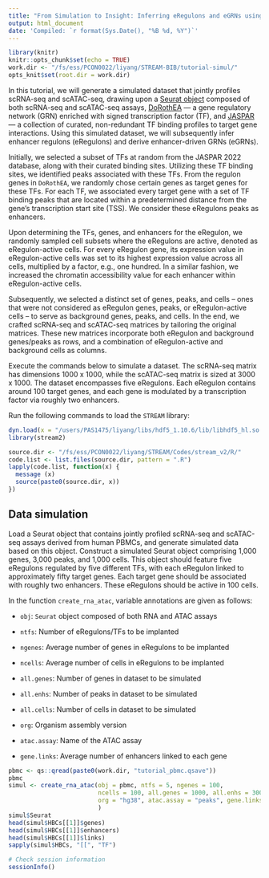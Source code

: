 ```yaml
---
title: "From Simulation to Insight: Inferring eRegulons and eGRNs using STREAM"
output: html_document
date: 'Compiled: `r format(Sys.Date(), "%B %d, %Y")`'
---
```


```r

library(knitr)
knitr::opts_chunk$set(echo = TRUE)
work.dir <- "/fs/ess/PCON0022/liyang/STREAM-BIB/tutorial-simul/"
opts_knit$set(root.dir = work.dir)

```

In this tutorial, we will generate a simulated dataset that jointly profiles scRNA-seq and scATAC-seq, 
drawing upon a [Seurat object](https://satijalab.org/seurat/articles/weighted_nearest_neighbor_analysis#wnn-analysis-of-10x-multiome-rna-atac) 
composed of both scRNA-seq and scATAC-seq assays, [DoRothEA](https://saezlab.github.io/dorothea/) — a gene regulatory network (GRN) 
enriched with signed transcription factor (TF), and [JASPAR](https://jaspar.genereg.net/) — a collection of curated, 
non-redundant TF binding profiles to target gene interactions. Using this simulated dataset, 
we will subsequently infer enhancer regulons (eRegulons) and derive enhancer-driven GRNs (eGRNs).

Initially, we selected a subset of TFs at random from the JASPAR 2022 database, along with their 
curated binding sites. Utilizing these TF binding sites, we identified peaks associated with these TFs. From the regulon 
genes in `DoRothEA`, we randomly chose certain genes as target genes for these TFs. For each TF, we associated every target 
gene with a set of TF binding peaks that are located within a predetermined distance from the gene's transcription start 
site (TSS). We consider these eRegulons peaks as enhancers.

Upon determining the TFs, genes, and enhancers for the eRegulon, we randomly sampled cell subsets where the eRegulons are active, 
denoted as eRegulon-active cells. For every eRegulon gene, its expression value in eRegulon-active cells was set to its highest 
expression value across all cells, multiplied by a factor, e.g., one hundred. In a similar fashion, we increased the chromatin accessibility value for 
each enhancer within eRegulon-active cells.

Subsequently, we selected a distinct set of genes, peaks, and cells – ones that were not considered as eRegulon genes, peaks, or 
eRegulon-active cells – to serve as background genes, peaks, and cells. In the end, we crafted scRNA-seq and scATAC-seq matrices 
by tailoring the original matrices. These new matrices incorporate both eRegulon and background genes/peaks as rows, and a combination 
of eRegulon-active and background cells as columns.

Execute the commands below to simulate a dataset. The scRNA-seq matrix has dimensions 1000 x 1000, while the scATAC-seq matrix is 
sized at 3000 x 1000. The dataset encompasses five eRegulons. Each eRegulon contains around 100 target genes, and each gene is modulated 
by a transcription factor via roughly two enhancers.

Run the following commands to load the `STREAM` library:

```r

dyn.load(x = "/users/PAS1475/liyang/libs/hdf5_1.10.6/lib/libhdf5_hl.so.100")
library(stream2)

```


```r

source.dir <- "/fs/ess/PCON0022/liyang/STREAM/Codes/stream_v2/R/"
code.list <- list.files(source.dir, pattern = ".R")
lapply(code.list, function(x) {
  message (x)
  source(paste0(source.dir, x))
})

```


## Data simulation

Load a Seurat object that contains jointly profiled scRNA-seq and scATAC-seq assays derived from human PBMCs, 
and generate simulated data based on this object. Construct a simulated Seurat object comprising 1,000 genes, 
3,000 peaks, and 1,000 cells. This object should feature five eRegulons regulated by five different TFs, 
with each eRegulon linked to approximately fifty target genes. Each target gene should be associated with roughly two enhancers. 
These eRegulons should be active in 100 cells.

In the function `create_rna_atac`, variable annotations are given as follows:

* `obj`: `Seurat` object composed of both RNA and ATAC assays

* `ntfs`: Number of eRegulons/TFs to be implanted

* `ngenes`: Average number of genes in eRegulons to be implanted

* `ncells`: Average number of cells in eRegulons to be implanted

* `all.genes`: Number of genes in dataset to be simulated

* `all.enhs`: Number of peaks in dataset to be simulated

* `all.cells`: Number of cells in dataset to be simulated

* `org`: Organism assembly version

* `atac.assay`: Name of the ATAC assay

* `gene.links`: Average number of enhancers linked to each gene

```r

pbmc <- qs::qread(paste0(work.dir, "tutorial_pbmc.qsave"))
pbmc
simul <- create_rna_atac(obj = pbmc, ntfs = 5, ngenes = 100,
                         ncells = 100, all.genes = 1000, all.enhs = 3000, all.cells = 1000,
                         org = "hg38", atac.assay = "peaks", gene.links = 2
                         )
simul$Seurat
head(simul$HBCs[[1]]$genes)
head(simul$HBCs[[1]]$enhancers)
head(simul$HBCs[[1]]$links)
sapply(simul$HBCs, "[[", "TF")

```


```r

# Check session information
sessionInfo()

```